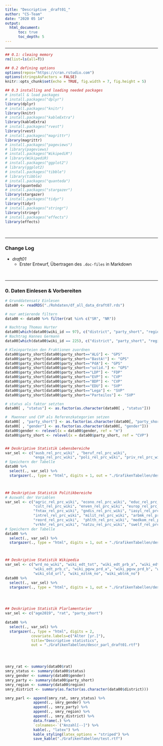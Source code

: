 ---
title: "Descriptive _draft01_"
author: "CS-Team"
date: "2020 05 14"
output:
  html_document:
      toc: true
      toc_depth: 5
---

****

```{r setup, include=FALSE}

## 0.1: cleaing memory
rm(list=ls(all=T))

## 0.2 defining options
options(repos="https://cran.rstudio.com")
options(stringsAsFactors = FALSE)
knitr::opts_chunk$set(echo = TRUE, fig.width = 7, fig.height = 5)

## 0.3 installing and loading needed packages
# install & load packages
# install.packages("dplyr")
library(dplyr)
# install.packages("knitr")
library(knitr)
# install.packages("kableExtra")
library(kableExtra)
# install.packages("rvest")
library(rvest)
# install.packages("magrittr")
library(magrittr)
# install.packages("pageviews")
# library(pageviews)
# install.packages("WikipediR")
# library(WikipediR)
# install.packages("ggplot2")
# library(ggplot2)
# install.packages("tibble")
# library(tibble)
# install.packages("quanteda")
library(quanteda)
# install.packages("stargazer")
library(stargazer)
# install.packages("tidyr")
library(tidyr)
# install.packages("stringr")
library(stringr)
# install.packages("effects")
library(effects)


```

&nbsp;

***


### Change Log


* *draft01*
  + Erster Entwurf, Übertragen des `.doc-files` in Markdown
  
&nbsp;

***

### 0. Daten Einlesen & Vorbereiten


```{r 00, include = TRUE, results = TRUE, eval = TRUE, message = FALSE, warning = FALSE}

# Grunddatensatz Einlesen
data00 <- readRDS("./Rohdaten/df_all_data_draft07.rds")

# nur amtierende filtern
data00 <- data00 %>% filter(rat %in% c("SR", "NR"))

# Nachtrag Thomas Hurter
data00[which(data00$wiki_id == 97), c("district", "party_short", "region")] <- c("Schaffhausen", "SVP", "deu")
# Nachtrag Hannes Germann
data00[which(data00$wiki_id == 225), c("district", "party_short", "region")] <- c("Schaffhausen", "SVP", "deu")

# Kleinparteien den Fraktionen zuordnen
data00$party_short[data00$party_short=="ALG"] <- "GPS"
data00$party_short[data00$party_short=="BastA!"] <- "GPS"
data00$party_short[data00$party_short=="PdA"] <- "GPS"
data00$party_short[data00$party_short=="solid."] <- "GPS"
data00$party_short[data00$party_short=="LDP"] <- "FDP"
data00$party_short[data00$party_short=="EVP"] <- "CVP"
data00$party_short[data00$party_short=="BDP"] <- "CVP"
data00$party_short[data00$party_short=="EDU"] <- "SVP"
data00$party_short[data00$party_short=="Lega"] <- "SVP"
data00$party_short[data00$party_short=="Parteilos"] <- "SVP"

# status als faktor setzten
data00[ , "status"] <- as.factor(as.character(data00[ , "status"]))

#  Maenner und CVP als Referenzkategorien setzen
data00[ , "party_short"] <- as.factor(as.character(data00[, "party_short"]))
data00[ , "gender"] <- as.factor(as.character(data00[, "gender"]))
data00$gender <- relevel(x = data00$gender, ref = "m")
data00$party_short <- relevel(x = data00$party_short, ref = "CVP")



```



```{r 01, include = TRUE, results = FALSE, eval = TRUE, message = FALSE, warning = FALSE}



## Deskriptive Statistik Lebensbereiche
var_sel <- c("ausb_rel_prc_wiki" , "beruf_rel_prc_wiki",
             "enga_rel_prc_wiki", "poli_rel_prc_wiki", "priv_rel_prc_wiki")
# Speichern der Tabelle  
data00 %>% 
  select(., var_sel) %>% 
  stargazer(., type = "html", digits = 1, out = "./GrafikenTabellen/descr_lebr_draft01.rtf")



## Deskriptive Statistik Politikbereiche
# Auswahl der Variablen
var_sel <- c("agric_rel_prc_wiki", "econo_rel_prc_wiki", "educ_rel_prc_wiki",
             "cult_rel_prc_wiki", "enven_rel_prc_wiki", "europ_rel_prc_wiki",
             "fntax_rel_prc_wiki", "gndis_rel_prc_wiki", "iasyl_rel_prc_wiki",
             "intrel_rel_prc_wiki", "milit_rel_prc_wiki", "arbmk_rel_prc_wiki",
             "reord_rel_prc_wiki",  "phlth_rel_prc_wiki", "medkom_rel_prc_wiki",
             "vrkhr_rel_prc_wiki", "natzu_rel_prc_wiki", "swelf_rel_prc_wiki")
# Speichern der Tabelle          
data00 %>% 
  select(., var_sel) %>% 
  stargazer(., type = "html", digits = 1, out = "./GrafikenTabellen/descr_polb_draft01.rtf")



## Deskriptive Statistik Wikipedia
var_sel <- c("wrd_no_wiki", "wiki_edt_tot", "wiki_edt_prb_a", "wiki_edt_prb_b",
             "wiki_edt_prb_c", "wiki_pgvw_prd_a", "wiki_pgvw_prd_b", "wiki_pgvw_prd_c",
             "wiki_old_url", "wiki_ezlnk_no", "wiki_wblnk_no")
data00 %>% 
  select(., var_sel) %>% 
  stargazer(., type = "html", digits = 1, out = "./GrafikenTabellen/descr_wiki_draft01.rtf")




## Deskriptive Statistik Plarlamentarier
var_sel <- c("age2019", "rat", "party_short")
             
data00 %>% 
  select(., var_sel) %>% 
  stargazer(., type = "html", digits = 2,
            covariate.labels=c("Alter [yr.]"),
            title="Descriptive statistics",
            out = "./GrafikenTabellen/descr_parl_draft01.rtf")




smry_rat <- summary(data00$rat)
smry_status <- summary(data00$status)
smry_gender <- summary(data00$gender)
smry_party <- summary(data00$party_short)
smry_region <- summary(data00$region)
smry_district <- summary(as.factor(as.character(data00$district)))

smry_parl <- append(smry_rat, smry_status) %>% 
             append(., smry_gender) %>% 
             append(., smry_party) %>% 
             append(., smry_region) %>% 
             append(., smry_district) %>% 
             data.frame(.) %>% 
             `colnames<-`("Anzahl[--]") %>% 
             kable(., "latex") %>%
             kable_styling(latex_options = "striped") %>%
             save_kable("./GrafikenTabellen/test.rtf")


```




